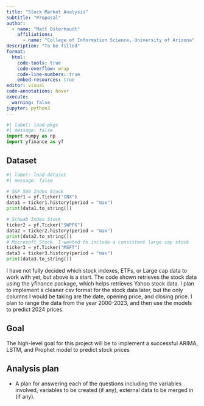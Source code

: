 ```yaml
---
title: "Stock Market Analysis"
subtitle: "Proposal"
author: 
  - name: "Matt Osterhoudt"
    affiliations:
      - name: "College of Information Science, University of Arizona"
description: "To be filled"
format:
  html:
    code-tools: true
    code-overflow: wrap
    code-line-numbers: true
    embed-resources: true
editor: visual
code-annotations: hover
execute:
  warning: false
jupyter: python3
---
```


```python
#| label: load-pkgs
#| message: false
import numpy as np
import yfinance as yf
```

## Dataset

```python
#| label: load-dataset
#| message: false

# S&P 500 Index Stock
ticker1 = yf.Ticker("INX")
data1 = ticker1.history(period = "max")
print(data1.to_string())

# Schwab Index Stock
ticker2 = yf.Ticker("SWPPX")
data2 = ticker2.history(period = "max")
print(data2.to_string())
# Microsoft Stock. I wanted to include a consistent large cap stock
ticker3 = yf.Ticker("MSFT")
data3 = ticker3.history(period = "max")
print(data3.to_string())
```

I have not fully decided which stock indexes, ETFs, or Large cap data to work with yet, but above is a start. The code shown retrieves the stock data using the yfinance package, which helps retrieves Yahoo stock data. I plan to implement a cleaner csv format for the stock data later, but the only columns I would be taking are the date, opening price, and closing price. I plan to range the data from the year 2000-2023, and then use the models to predict 2024 prices. 

## Goal

The high-level goal for this project will be to implement a successful ARIMA, LSTM, and Prophet model to predict stock prices

## 

## Analysis plan

-   A plan for answering each of the questions including the variables involved, variables to be created (if any), external data to be merged in (if any).
